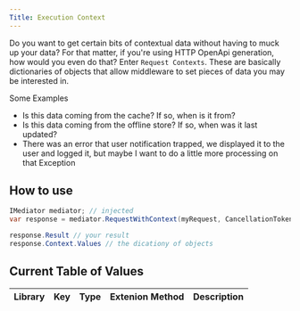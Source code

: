 ```yaml
---
Title: Execution Context
---
```


Do you want to get certain bits of contextual data without having to muck up your data?  For that matter, if you're using HTTP OpenApi generation, how would
you even do that?  Enter `Request Contexts`.  These are basically dictionaries of objects that allow middleware to set pieces of data you may be interested in.

Some Examples

* Is this data coming from the cache?  If so, when is it from?  
* Is this data coming from the offline store?  If so, when was it last updated?
* There was an error that user notification trapped, we displayed it to the user and logged it, but maybe I want to do a little more processing on that Exception

## How to use

```csharp
IMediator mediator; // injected
var response = mediator.RequestWithContext(myRequest, CancellationToken.None);

response.Result // your result
response.Context.Values // the dicationy of objects

```

## Current Table of Values

|Library|Key|Type|Extenion Method|Description|
|---|---|---|---|---|
